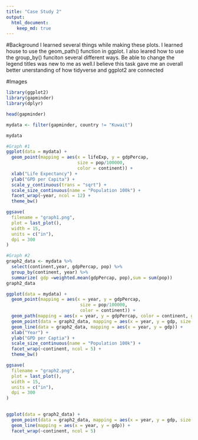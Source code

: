 ```yaml
---
title: "Case Study 2"
output: 
  html_document: 
    keep_md: true
---
```

#Background
I learned several things while making these plots. I learned house to use the geom_path() function in ggplot. I also leared how to use the group_by() funciton several different ways. Be able to change the legend titles was new to me as well.I believe this task gave me an overall better unerstanding of how tidyverse and ggplot2 are connected

#Images
```r
library(ggplot2)
library(gapminder)
library(dplyr)

head(gapminder)

mydata <- filter(gapminder, country != "Kuwait")

mydata

#Graph #1
ggplot(data = mydata) +
  geom_point(mapping = aes(x = lifeExp, y = gdpPercap,
                           size = pop/100000, 
                           color = continent)) +
  xlab("Life Expectancy") +
  ylab("GPD per Capita") +
  scale_y_continuous(trans = "sqrt") +
  scale_size_continuous(name = "Population 100k") +
  facet_wrap(~year, ncol = 12) +
  theme_bw() 

ggsave(
  filename = "graph1.png",
  plot = last_plot(),
  width = 15,
  units = c("in"),
  dpi = 300
)

#Graph #2
graph2_data <- mydata %>%
  select(continent,year, gdpPercap, pop) %>%
  group_by(continent, year) %>%
  summarize( gdp =weighted.mean(gdpPercap, pop),sum = sum(pop))
graph2_data

ggplot(data = mydata) +
  geom_point(mapping = aes(x = year, y = gdpPercap, 
                            size = pop/100000, 
                            color = continent)) +
  geom_path(mapping = aes(x = year, y = gdpPercap, color = continent, group = country)) +
  geom_point(data = graph2_data, mapping = aes(x = year, y = gdp, size = sum/100000)) +
  geom_line(data = graph2_data, mapping = aes(x = year, y = gdp)) +
  xlab("Year") +
  ylab("GPD per Captia") +
  scale_size_continuous(name = "Population 100k") +
  facet_wrap(~continent, ncol = 5) +
  theme_bw()

ggsave(
  filename = "graph2.png",
  plot = last_plot(),
  width = 15,
  units = c("in"),
  dpi = 300
)

  
ggplot(data = graph2_data) +
  geom_point(data = graph2_data, mapping = aes(x = year, y = gdp, size = sum)) +
  geom_line(mapping = aes(x = year, y = gdp)) +
  facet_wrap(~continent, ncol = 5)
```

